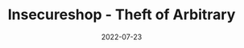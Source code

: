 ---
title: Insecureshop - Theft of Arbitrary
date: '2022-07-23'
tags: ['android','appsec','insecureshop']
draft: true
summary: Theft of Arbitrary
images: []
layout: PostLayout
canonicalUrl:
---